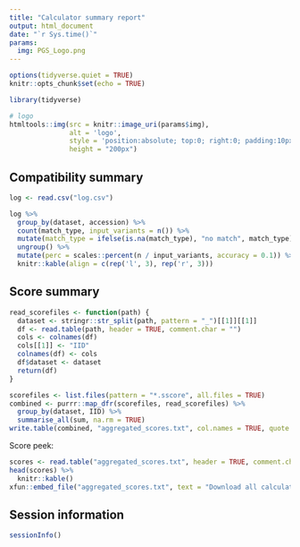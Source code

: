 ```yaml
---
title: "Calculator summary report"
output: html_document
date: "`r Sys.time()`"
params:
  img: PGS_Logo.png
---
```


```r
options(tidyverse.quiet = TRUE)
knitr::opts_chunk$set(echo = TRUE)

library(tidyverse)
```

```r
# logo
htmltools::img(src = knitr::image_uri(params$img),
               alt = 'logo', 
               style = 'position:absolute; top:0; right:0; padding:10px;',
               height = "200px")
```

## Compatibility summary

```r
log <- read.csv("log.csv")

log %>%
  group_by(dataset, accession) %>%
  count(match_type, input_variants = n()) %>%
  mutate(match_type = ifelse(is.na(match_type), "no match", match_type)) %>%
  ungroup() %>%
  mutate(perc = scales::percent(n / input_variants, accuracy = 0.1)) %>%
  knitr::kable(align = c(rep('l', 3), rep('r', 3)))
```

## Score summary

```r

read_scorefiles <- function(path) {
  dataset <- stringr::str_split(path, pattern = "_")[[1]][[1]]
  df <- read.table(path, header = TRUE, comment.char = "")
  cols <- colnames(df) 
  cols[[1]] <- "IID"
  colnames(df) <- cols
  df$dataset <- dataset
  return(df)
}

scorefiles <- list.files(pattern = "*.sscore", all.files = TRUE)
combined <- purrr::map_dfr(scorefiles, read_scorefiles) %>%
  group_by(dataset, IID) %>%
  summarise_all(sum, na.rm = TRUE)
write.table(combined, "aggregated_scores.txt", col.names = TRUE, quote = FALSE, row.names = FALSE)
```

Score peek:

```r
scores <- read.table("aggregated_scores.txt", header = TRUE, comment.char = "")
head(scores) %>%
  knitr::kable()
xfun::embed_file("aggregated_scores.txt", text = "Download all calculated scores")
```

## Session information

```r
sessionInfo()
```
